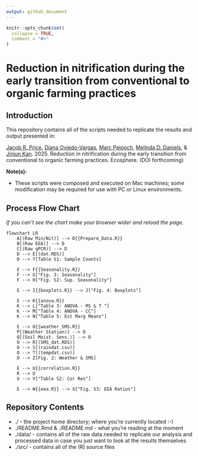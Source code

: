 ```yaml
---
output: github_document
---
```


<!-- README.md is generated from README.Rmd. Please edit that file -->

```r
knitr::opts_chunk$set(
  collapse = TRUE,
  comment = "#>"
)
```

# Reduction in nitrification during the early transition from conventional to organic farming practices

## Introduction

This repository contains all of the scripts needed to replicate the results and output presented in: 

[Jacob R. Price](https://jacobrprice.github.io/), [Diana Oviedo-Vargas](https://stroudcenter.org/people/oviedo-vargas/), [Marc Peipoch](https://stroudcenter.org/people/peipoch/), [Melinda D. Daniels](https://stroudcenter.org/people/daniels/), & [Jinjun Kan](https://stroudcenter.org/people/kan/). 2025. Reduction in nitrification during the early transition from conventional to organic farming practices. Ecosphere. (DOI forthcoming)

**Note(s):**   

* These scripts were composed and executed on Mac machines; some modification may be required for use with PC or Linux environments. 


## Process Flow Chart   
*If you can't see the chart make your browser wider and reload the page.* 

<!-- Syntax: -->
<!-- https://mermaid.js.org/syntax/flowchart.html -->
<!-- live editor: -->
<!-- https://mermaid-js.github.io/mermaid-live-editor/ -->
```mermaid
flowchart LR
    A[(Raw Min/Nit)] --> D{{Prepare_Data.R}}
    B[(Raw EEA)] --> D
    C[(Raw qPCR)] --> D
    D --> E[(dat.RDS)]
    D --> Y[Table S1: Sample Counts]
    
    E --> F{{Seasonality.R}} 
    F --> G["Fig. 3: Seasonality"]
    F --> H["Fig. S2: Sup. Seasonality"]
    
    E --> I{{boxplots.R}} --> J["Fig. 4: Boxplots"]

    E --> K{{anova.R}}
    K --> L["Table 3: ANOVA - MS & T "]
    K --> M["Table 4: ANOVA - CC"]
    K --> N["Table 5: Est Marg Means"]

    E --> O{{weather_SMS.R}}
    P[(Weather Station)] --> O 
    Q[(Soil Moist. Sens.)] --> O
    O --> R[(SMS_dat.RDS)]
    O --> S[(raindat.csv)]
    O --> T[(tempdat.csv)]
    O --> Z[Fig. 2: Weather & SMS]

    E --> U{{correlation.R}} 
    R --> U
    U --> V["Table S2: Cor Res"]

    E --> W{{eea.R}} --> X["Fig. S3: EEA Ratios"]
```
## Repository Contents
* ./ - the project home directory; where you're currently located :-)   
* ./README.Rmd & ./README.md - what you're reading at the moment  
* ./data/ - contains all of the raw data needed to replicate our analysis and processed data in case you just want to look at the results themselves  
* ./src/ - contains all of the (R) source files  
